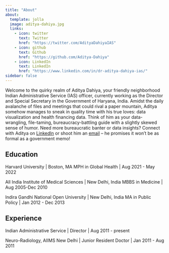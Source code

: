 ```yaml
---
title: "About"
about:
  template: jolla
  image: aditya-dahiya.jpg
  links:
    - icon: twitter
      text: Twitter
      href: "https://twitter.com/AdityaDahiyaIAS"
    - icon: github
      text: Github
      href: "https://github.com/Aditya-Dahiya"
    - icon: LinkedIn
      text: LinkedIn
      href: "https://www.linkedin.com/in/dr-aditya-dahiya-ias/"
sidebar: false
---
```


Welcome to the quirky realm of Aditya Dahiya, your friendly neighborhood Indian Administrative Service (IAS) officer, currently working as the Director and Special Secretary in the Government of Haryana, India. Amidst the daily avalanche of files and meetings that could rival a paper mountain, Aditya somehow manages to sneak in quality time with his true loves: data visualization and health financing data. Think of him as your data-wrangling, file-taming, bureaucracy-battling guide with a slightly skewed sense of humor. Need more bureaucratic banter or data insights? Connect with Aditya on [LinkedIn](https://www.linkedin.com/in/dr-aditya-dahiya-ias/) or shoot him an [email](mailto: adityadahiyaaiims@proton.me) -- he promises it won't be as formal as a government memo!

## Education

Harvard University \| Boston, MA MPH in Global Health \| Aug 2021 - May 2022

All India Institute of Medical Sciences \| New Delhi, India MBBS in Medicine \| Aug 2005-Dec 2010

Indira Gandhi National Open University \| New Delhi, India MA in Public Policy \| Jan 2012 - Dec 2013

## Experience

Indian Administrative Service \| Director \| Aug 2011 - present

Neuro-Radiology, AIIMS New Delhi \| Junior Resident Doctor \| Jan 2011 - Aug 2011
